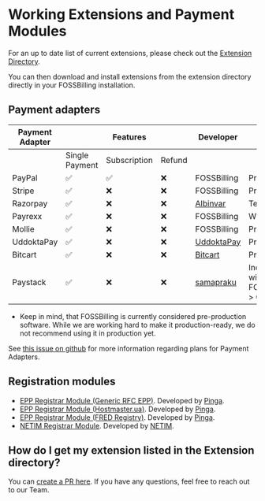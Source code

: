 # Working Extensions and Payment Modules

For an up to date list of current extensions, please check out the [Extension Directory](https://extensions.fossbilling.org/).

You can then download and install extensions from the extension directory directly in your FOSSBilling installation.

## Payment adapters

| **Payment Adapter** |                | **Features** |        | **Developer**                                                | **Status**   |
| ------------------- | -------------- | ------------ | ------ | ------------------------------------------------------------ | ------------ |
|                     | Single Payment | Subscription | Refund |                                                              |              |
| PayPal              | ✅              | ✅            | ❌      | FOSSBilling                                                  | Production\* |
| Stripe              | ✅              | ❌            | ❌      | FOSSBilling                                                  | Production\* |
| Razorpay            | ✅              | ❌            | ❌      | [Albinvar](https://github.com/albinvar/Razorpay-FOSSBilling) | Testing\*    |
| Payrexx             | ✅              | ❌            | ❌      | FOSSBilling                                                  | WIP          |
| Mollie              | ✅              | ❌            | ❌      | FOSSBilling                                                  | Production\*          |
| UddoktaPay          | ✅              | ❌            | ❌      | [UddoktaPay](https://github.com/UddoktaPay/FOSSBilling)      | Production\* |
| Bitcart             | ✅              | ❌            | ❌      | [Bitcart](https://github.com/bitcart/bitcart-fossbilling)    | Production\* |
| Paystack           | ✅              | ❌            | ❌      | [samapraku](https://github.com/samapraku/boxbilling-paystack-adapter)    | Incompatible with FOSSBilling > 0.4 |

* Keep in mind, that FOSSBilling is currently considered pre-production software. While we are working hard to make it production-ready, we do not recommend using it in production yet.

See [this issue on github](https://github.com/FOSSBilling/FOSSBilling/issues/1360) for more information regarding plans for Payment Adapters.

## Registration modules
* [EPP Registrar Module (Generic RFC EPP)](https://github.com/getpinga/fossbilling-epp-rfc). Developed by [Pinga](https://github.com/getpinga).
* [EPP Registrar Module (Hostmaster.ua)](https://github.com/getpinga/fossbilling-epp-ua). Developed by [Pinga](https://github.com/getpinga).
* [EPP Registrar Module (FRED Registry)](https://github.com/getpinga/fossbilling-epp-fred). Developed by [Pinga](https://github.com/getpinga).
* [NETIM Registrar Module](https://github.com/netim-com/fossbilling-registrar-module). Developed by [NETIM](https://github.com/netim-com).

## How do I get my extension listed in the Extension directory?
You can [create a PR here](https://github.com/FOSSBilling/extension-directory). 
If you have any questions, feel free to reach out to our Team.
